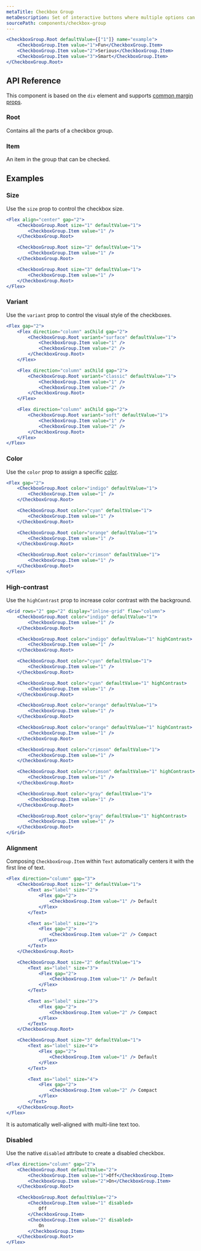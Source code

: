 ```yaml
---
metaTitle: Checkbox Group
metaDescription: Set of interactive buttons where multiple options can be selected at a time.
sourcePath: components/checkbox-group
---
```


```jsx live=true
<CheckboxGroup.Root defaultValue={["1"]} name="example">
	<CheckboxGroup.Item value="1">Fun</CheckboxGroup.Item>
	<CheckboxGroup.Item value="2">Serious</CheckboxGroup.Item>
	<CheckboxGroup.Item value="3">Smart</CheckboxGroup.Item>
</CheckboxGroup.Root>
```

## API Reference

This component is based on the `div` element and supports [common margin props](/themes/docs/overview/layout#margin-props).

### Root

Contains all the parts of a checkbox group.

<ThemesPropsTable defs="checkboxGroupRootPropDefs" />

### Item

An item in the group that can be checked.

## Examples

### Size

Use the `size` prop to control the checkbox size.

```jsx live=true
<Flex align="center" gap="2">
	<CheckboxGroup.Root size="1" defaultValue="1">
		<CheckboxGroup.Item value="1" />
	</CheckboxGroup.Root>

	<CheckboxGroup.Root size="2" defaultValue="1">
		<CheckboxGroup.Item value="1" />
	</CheckboxGroup.Root>

	<CheckboxGroup.Root size="3" defaultValue="1">
		<CheckboxGroup.Item value="1" />
	</CheckboxGroup.Root>
</Flex>
```

### Variant

Use the `variant` prop to control the visual style of the checkboxes.

```jsx live=true
<Flex gap="2">
	<Flex direction="column" asChild gap="2">
		<CheckboxGroup.Root variant="surface" defaultValue="1">
			<CheckboxGroup.Item value="1" />
			<CheckboxGroup.Item value="2" />
		</CheckboxGroup.Root>
	</Flex>

	<Flex direction="column" asChild gap="2">
		<CheckboxGroup.Root variant="classic" defaultValue="1">
			<CheckboxGroup.Item value="1" />
			<CheckboxGroup.Item value="2" />
		</CheckboxGroup.Root>
	</Flex>

	<Flex direction="column" asChild gap="2">
		<CheckboxGroup.Root variant="soft" defaultValue="1">
			<CheckboxGroup.Item value="1" />
			<CheckboxGroup.Item value="2" />
		</CheckboxGroup.Root>
	</Flex>
</Flex>
```

### Color

Use the `color` prop to assign a specific [color](/themes/docs/theme/color).

```jsx live=true
<Flex gap="2">
	<CheckboxGroup.Root color="indigo" defaultValue="1">
		<CheckboxGroup.Item value="1" />
	</CheckboxGroup.Root>

	<CheckboxGroup.Root color="cyan" defaultValue="1">
		<CheckboxGroup.Item value="1" />
	</CheckboxGroup.Root>

	<CheckboxGroup.Root color="orange" defaultValue="1">
		<CheckboxGroup.Item value="1" />
	</CheckboxGroup.Root>

	<CheckboxGroup.Root color="crimson" defaultValue="1">
		<CheckboxGroup.Item value="1" />
	</CheckboxGroup.Root>
</Flex>
```

### High-contrast

Use the `highContrast` prop to increase color contrast with the background.

```jsx live=true
<Grid rows="2" gap="2" display="inline-grid" flow="column">
	<CheckboxGroup.Root color="indigo" defaultValue="1">
		<CheckboxGroup.Item value="1" />
	</CheckboxGroup.Root>

	<CheckboxGroup.Root color="indigo" defaultValue="1" highContrast>
		<CheckboxGroup.Item value="1" />
	</CheckboxGroup.Root>

	<CheckboxGroup.Root color="cyan" defaultValue="1">
		<CheckboxGroup.Item value="1" />
	</CheckboxGroup.Root>

	<CheckboxGroup.Root color="cyan" defaultValue="1" highContrast>
		<CheckboxGroup.Item value="1" />
	</CheckboxGroup.Root>

	<CheckboxGroup.Root color="orange" defaultValue="1">
		<CheckboxGroup.Item value="1" />
	</CheckboxGroup.Root>

	<CheckboxGroup.Root color="orange" defaultValue="1" highContrast>
		<CheckboxGroup.Item value="1" />
	</CheckboxGroup.Root>

	<CheckboxGroup.Root color="crimson" defaultValue="1">
		<CheckboxGroup.Item value="1" />
	</CheckboxGroup.Root>

	<CheckboxGroup.Root color="crimson" defaultValue="1" highContrast>
		<CheckboxGroup.Item value="1" />
	</CheckboxGroup.Root>

	<CheckboxGroup.Root color="gray" defaultValue="1">
		<CheckboxGroup.Item value="1" />
	</CheckboxGroup.Root>

	<CheckboxGroup.Root color="gray" defaultValue="1" highContrast>
		<CheckboxGroup.Item value="1" />
	</CheckboxGroup.Root>
</Grid>
```

### Alignment

Composing `CheckboxGroup.Item` within `Text` automatically centers it with the first line of text.

```jsx live="true"
<Flex direction="column" gap="3">
	<CheckboxGroup.Root size="1" defaultValue="1">
		<Text as="label" size="2">
			<Flex gap="2">
				<CheckboxGroup.Item value="1" /> Default
			</Flex>
		</Text>

		<Text as="label" size="2">
			<Flex gap="2">
				<CheckboxGroup.Item value="2" /> Compact
			</Flex>
		</Text>
	</CheckboxGroup.Root>

	<CheckboxGroup.Root size="2" defaultValue="1">
		<Text as="label" size="3">
			<Flex gap="2">
				<CheckboxGroup.Item value="1" /> Default
			</Flex>
		</Text>

		<Text as="label" size="3">
			<Flex gap="2">
				<CheckboxGroup.Item value="2" /> Compact
			</Flex>
		</Text>
	</CheckboxGroup.Root>

	<CheckboxGroup.Root size="3" defaultValue="1">
		<Text as="label" size="4">
			<Flex gap="2">
				<CheckboxGroup.Item value="1" /> Default
			</Flex>
		</Text>

		<Text as="label" size="4">
			<Flex gap="2">
				<CheckboxGroup.Item value="2" /> Compact
			</Flex>
		</Text>
	</CheckboxGroup.Root>
</Flex>
```

It is automatically well-aligned with multi-line text too.

### Disabled

Use the native `disabled` attribute to create a disabled checkbox.

```jsx live="true"
<Flex direction="column" gap="2">
	<CheckboxGroup.Root defaultValue="2">
		<CheckboxGroup.Item value="1">Off</CheckboxGroup.Item>
		<CheckboxGroup.Item value="2">On</CheckboxGroup.Item>
	</CheckboxGroup.Root>

	<CheckboxGroup.Root defaultValue="2">
		<CheckboxGroup.Item value="1" disabled>
			Off
		</CheckboxGroup.Item>
		<CheckboxGroup.Item value="2" disabled>
			On
		</CheckboxGroup.Item>
	</CheckboxGroup.Root>
</Flex>
```
